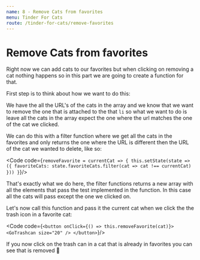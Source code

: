 ```yaml
---
name: 8 - Remove Cats from favorites
menu: Tinder For Cats
route: /tinder-for-cats/remove-favorites
---
```




# Remove Cats from favorites

Right now we can add cats to our favorites but when clicking on removing a cat nothing happens so in this part we are going to create a function for that.

First step is to think about how we want to do this:

We have the all the URL's of the cats in the array and we know that we want to remove the one that is attached to the that `li` so what we want to do is leave all the cats in the array expect the one where the url matches the one of the cat we clicked.

We can do this with a filter function where we get all the cats in the favorites and only returns the one where the URL is different then the URL of the cat we wanted to delete, like so:


<Code code={`
  removeFavorite = currentCat => {
    this.setState(state => ({
      favoriteCats: state.favoriteCats.filter(cat => cat !== currentCat)
    }))
  }
`}/>

That's exactly what we do here, the filter functions returns a new array with all the elements that pass the test implemented in the function. In this case all the cats will pass except the one we clicked on.

Let's now call this function and pass it the current cat when we click the the trash icon in a favorite cat:


<Code code={`
  <button onClick={() => this.removeFavorite(cat)}>
    <GoTrashcan size="20" />
  </button>
`}/>

If you now click on the trash can in a cat that is already in favorites you can see that is removed 🎉

